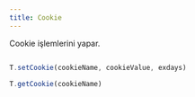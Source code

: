 ```yaml
---
title: Cookie
---
```

Cookie işlemlerini yapar.


```javascript

T.setCookie(cookieName, cookieValue, exdays) 

T.getCookie(cookieName)

```
